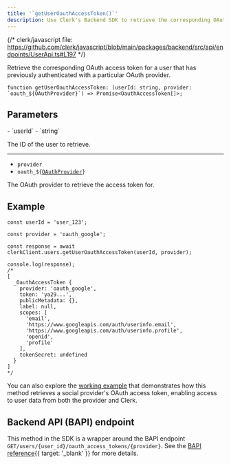 ```yaml
---
title: '`getUserOauthAccessToken()`'
description: Use Clerk's Backend SDK to retrieve the corresponding OAuth access token for a user.
---
```


{/* clerk/javascript file: https://github.com/clerk/javascript/blob/main/packages/backend/src/api/endpoints/UserApi.ts#L197 */}

Retrieve the corresponding OAuth access token for a user that has previously authenticated with a particular OAuth provider.

```tsx {{ prettier: false }}
function getUserOauthAccessToken: (userId: string, provider: `oauth_${OAuthProvider}`) => Promise<OauthAccessToken[]>;
```

## Parameters

<Properties>
  - `userId`
  - `string`

  The ID of the user to retrieve.

  ---

  - `provider`
  - <code>oauth\_$\{[OAuthProvider](/docs/references/javascript/types/oauth#o-auth-provider)}</code>

  The OAuth provider to retrieve the access token for.
</Properties>

## Example

```tsx {{ prettier: false }}
const userId = 'user_123';

const provider = 'oauth_google';

const response = await clerkClient.users.getUserOauthAccessToken(userId, provider);

console.log(response);
/*
[
  _OauthAccessToken {
    provider: 'oauth_google',
    token: 'ya29...',
    publicMetadata: {},
    label: null,
    scopes: [
      'email',
      'https://www.googleapis.com/auth/userinfo.email',
      'https://www.googleapis.com/auth/userinfo.profile',
      'openid',
      'profile'
    ],
    tokenSecret: undefined
  }
]
*/
```

You can also explore the [working example](/docs/authentication/social-connections/oauth#get-an-o-auth-access-token-for-a-social-sign-in-provider) that demonstrates how this method retrieves a social provider's OAuth access token, enabling access to user data from both the provider and Clerk.

## Backend API (BAPI) endpoint

This method in the SDK is a wrapper around the BAPI endpoint `GET/users/{user_id}/oauth_access_tokens/{provider}`. See the [BAPI reference](/docs/reference/backend-api/tag/Users#operation/GetOAuthAccessToken){{ target: '_blank' }} for more details.
